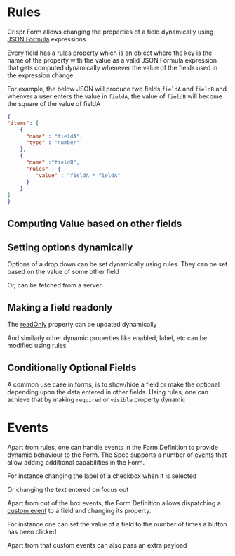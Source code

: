 

# Rules

Crispr Form allows changing the properties of a field dynamically using
[JSON Formula](https://git.corp.adobe.com/pages/livecycle/af2-docs/spec/latest/#_expression_grammar) expressions.

Every field has a [rules](https://git.corp.adobe.com/pages/livecycle/af2-docs/spec/latest/#_rules)
property which is an object where the key is the name of the property with the value as a
valid JSON Formula expression that gets computed dynamically whenever the value of the fields used in the expression
change.

For example, the below JSON will produce two fields `fieldA` and `fieldB` and whenver a user enters the value in
`fieldA`, the value of `fieldB` will become the square of the value of fieldA
```json
{
"items": [
    {
      "name" : "fieldA",
      "type" : "number"
    },
    {
      "name" :"fieldB",
      "rules" : {
         "value" : "fieldA * fieldA"
      }
    }
]
}
```


## Computing Value based on other fields
<Story id="crispr-dynamic-properties--value" />

## Setting options dynamically
Options of a drop down can be set dynamically using rules.
They can be set based on the value of some other field

<Story id="crispr-dynamic-properties--options" />

Or, can be fetched from a server

<Story id="reference-json-events-custom--fetch-data" />


## Making a field readonly
The [readOnly](https://git.corp.adobe.com/pages/livecycle/af2-docs/spec/latest/#field-properties-readOnly) property
can be updated dynamically

<Story id="crispr-dynamic-properties--read-only" />

And similarly other dynamic properties like enabled, label, etc can be modified using rules


## Conditionally Optional Fields

A common use case in forms, is to show/hide a field or make the optional depending upon the data entered in other
fields. Using rules, one can achieve that by making `required` or `visible` property dynamic

<Story id="crispr-dynamic-properties--required" />

<Story id="crispr-dynamic-properties--visible" />

# Events

Apart from rules, one can handle events in the Form Definition to provide dynamic behaviour to the Form. The Spec
supports a number of [events](https://git.corp.adobe.com/pages/livecycle/af2-docs/spec/latest/#_events) that allow
adding additional capabilities in the Form.

For instance changing the label of a checkbox when it is selected

<Story id="reference-json-events--change" />

Or changing the text entered on focus out

<Story id="reference-json-events--blur" />


Apart from out of the box events, the Form Definition allows dispatching a
[custom event](https://git.corp.adobe.com/pages/livecycle/af2-docs/spec/latest/#_custom_events) to a field and changing
its property.

For instance one can set the value of a field to the number of times a button has been clicked

<Story id="reference-json-events-custom--dispatch" />

Apart from that custom events can also pass an extra payload

<Story id="reference-json-events-custom--dispatch-with-payload" />


